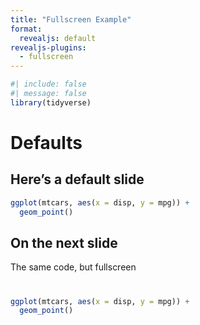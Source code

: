 ```yaml
---
title: "Fullscreen Example"
format:
  revealjs: default
revealjs-plugins:
  - fullscreen
---
```


```r
#| include: false
#| message: false
library(tidyverse)
```


# Defaults

## Here's a default slide

```r
ggplot(mtcars, aes(x = disp, y = mpg)) + 
  geom_point()
```

## On the next slide

The same code, but fullscreen

# {fullscreen=true}


```r
ggplot(mtcars, aes(x = disp, y = mpg)) + 
  geom_point()
```

